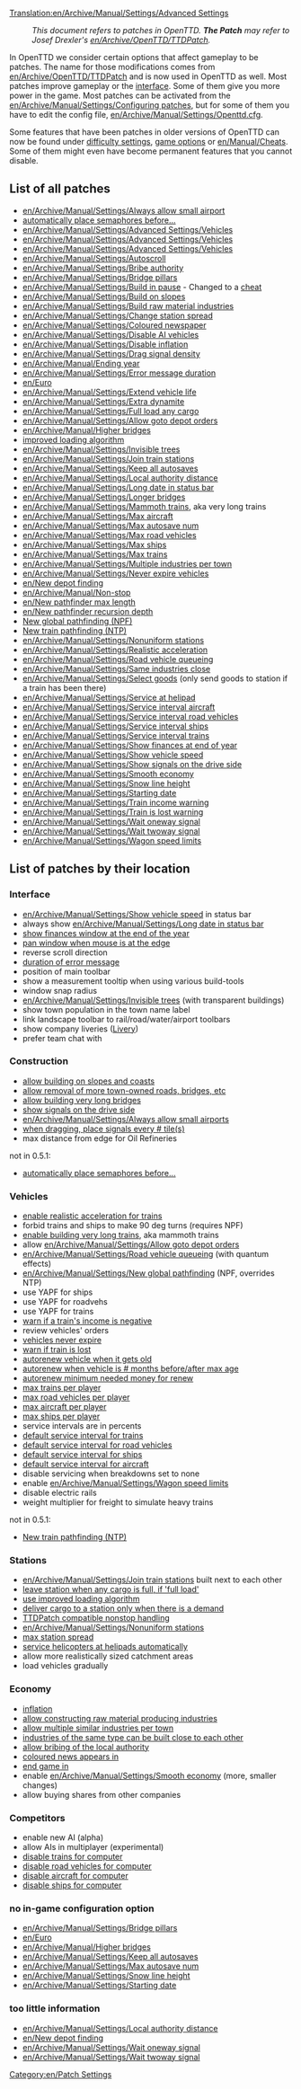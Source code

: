 [[Translation:en/Archive/Manual/Settings/Advanced Settings]]
{{en/Manual/Navigation}}

:''This document refers to patches in OpenTTD. '''The Patch''' may refer to Josef Drexler's [[en/Archive/OpenTTD/TTDPatch]].''

In OpenTTD we consider certain options that affect gameplay to be patches. The name for those modifications comes from [[en/Archive/OpenTTD/TTDPatch]] and is now used in OpenTTD as well. Most patches improve gameplay or the [[en/Manual/Game interface|interface]]. Some of them give you more power in the game. Most patches can be activated from the [[en/Archive/Manual/Settings/Configuring patches]], but for some of them you have to edit the config file, [[en/Archive/Manual/Settings/Openttd.cfg]].

Some features that have been patches in older versions of OpenTTD can now be found under [[en/Archive/Manual/Settings/Difficulty|difficulty settings]], [[en/Manual/Game options window|game options]] or [[en/Manual/Cheats]]. Some of them might even have become permanent features that you cannot disable.

==List of all patches==
*[[en/Archive/Manual/Settings/Always allow small airport]]
*[[en/Archive/Manual/Settings/Semaphore Build Before|automatically place semaphores before...]]
*[[en/Archive/Manual/Settings/Advanced Settings/Vehicles]]
*[[en/Archive/Manual/Settings/Advanced Settings/Vehicles]]
*[[en/Archive/Manual/Settings/Advanced Settings/Vehicles]]
*[[en/Archive/Manual/Settings/Autoscroll]]
*[[en/Archive/Manual/Settings/Bribe authority]]
*[[en/Archive/Manual/Settings/Bridge pillars]]
*[[en/Archive/Manual/Settings/Build in pause]] - Changed to a [[en/Manual/Cheats|cheat]]
*[[en/Archive/Manual/Settings/Build on slopes]]
*[[en/Archive/Manual/Settings/Build raw material industries]]
*[[en/Archive/Manual/Settings/Change station spread]]
*[[en/Archive/Manual/Settings/Coloured newspaper]]
*[[en/Archive/Manual/Settings/Disable AI vehicles]]
*[[en/Archive/Manual/Settings/Disable inflation]]
*[[en/Archive/Manual/Settings/Drag signal density]]
*[[en/Archive/Manual/Ending year]]
*[[en/Archive/Manual/Settings/Error message duration]]
*[[en/Euro]]
*[[en/Archive/Manual/Settings/Extend vehicle life]]
*[[en/Archive/Manual/Settings/Extra dynamite]]
*[[en/Archive/Manual/Settings/Full load any cargo]]
*[[en/Archive/Manual/Settings/Allow goto depot orders]]
*[[en/Archive/Manual/Higher bridges]]
*[[en/Archive/Manual/Settings/Improved Loading|improved loading algorithm]]
*[[en/Archive/Manual/Settings/Invisible trees]]
*[[en/Archive/Manual/Settings/Join train stations]]
*[[en/Archive/Manual/Settings/Keep all autosaves]]
*[[en/Archive/Manual/Settings/Local authority distance]]
*[[en/Archive/Manual/Settings/Long date in status bar]]
*[[en/Archive/Manual/Settings/Longer bridges]]
*[[en/Archive/Manual/Settings/Mammoth trains]], aka very long trains
*[[en/Archive/Manual/Settings/Max aircraft]]
*[[en/Archive/Manual/Settings/Max autosave num]]
*[[en/Archive/Manual/Settings/Max road vehicles]]
*[[en/Archive/Manual/Settings/Max ships]]
*[[en/Archive/Manual/Settings/Max trains]]
*[[en/Archive/Manual/Settings/Multiple industries per town]]
*[[en/Archive/Manual/Settings/Never expire vehicles]]
*[[en/New depot finding]]
*[[en/Archive/Manual/Non-stop]]
*[[en/New pathfinder max length]]
*[[en/New pathfinder recursion depth]]
*[[en/Archive/Manual/Settings/New global pathfinding|New global pathfinding (NPF)]]
*[[en/Archive/Manual/Settings/New train pathfinding|New train pathfinding (NTP)]]
*[[en/Archive/Manual/Settings/Nonuniform stations]]
*[[en/Archive/Manual/Settings/Realistic acceleration]]
*[[en/Archive/Manual/Settings/Road vehicle queueing]]
*[[en/Archive/Manual/Settings/Same industries close]]
*[[en/Archive/Manual/Settings/Select goods]] (only send goods to station if a train has been there)
*[[en/Archive/Manual/Settings/Service at helipad]]
*[[en/Archive/Manual/Settings/Service interval aircraft]]
*[[en/Archive/Manual/Settings/Service interval road vehicles]]
*[[en/Archive/Manual/Settings/Service interval ships]]
*[[en/Archive/Manual/Settings/Service interval trains]]
*[[en/Archive/Manual/Settings/Show finances at end of year]]
*[[en/Archive/Manual/Settings/Show vehicle speed]]
*[[en/Archive/Manual/Settings/Show signals on the drive side]]
*[[en/Archive/Manual/Settings/Smooth economy]]
*[[en/Archive/Manual/Settings/Snow line height]]
*[[en/Archive/Manual/Settings/Starting date]]
*[[en/Archive/Manual/Settings/Train income warning]]
*[[en/Archive/Manual/Settings/Train is lost warning]]
*[[en/Archive/Manual/Settings/Wait oneway signal]]
*[[en/Archive/Manual/Settings/Wait twoway signal]]
*[[en/Archive/Manual/Settings/Wagon speed limits]]

==List of patches by their location==

===Interface===
*[[en/Archive/Manual/Settings/Show vehicle speed]] in status bar
*always show [[en/Archive/Manual/Settings/Long date in status bar]]
*[[en/Archive/Manual/Settings/Show finances at end of year|show finances window at the end of the year]]
*[[en/Archive/Manual/Settings/Autoscroll|pan window when mouse is at the edge]]
*reverse scroll direction
*[[en/Archive/Manual/Settings/Error message duration|duration of error message]]
*position of main toolbar
*show a measurement tooltip when using various build-tools
*window snap radius
*[[en/Archive/Manual/Settings/Invisible trees]] (with transparent buildings)
*show town population in the town name label
*link landscape toolbar to rail/road/water/airport toolbars
*show company liveries ([http://en.wikipedia.org/wiki/Livery Livery])
*prefer team chat with <ENTER>

===Construction===
*[[en/Archive/Manual/Settings/Build on slopes|allow building on slopes and coasts]]
*[[en/Archive/Manual/Settings/Extra dynamite|allow removal of more town-owned roads, bridges, etc]]
*[[en/Archive/Manual/Settings/Longer bridges|allow building very long bridges]]
*[[en/Archive/Manual/Settings/Show signals on the drive side|show signals on the drive side]]
*[[en/Archive/Manual/Settings/Always allow small airport]]s
*[[en/Archive/Manual/Settings/Drag signal density|when dragging, place signals every # tile(s)]]
*max distance from edge for Oil Refineries

not in 0.5.1:
*[[en/Archive/Manual/Settings/Semaphore Build Before|automatically place semaphores before...]]

===Vehicles===
*[[en/Archive/Manual/Settings/Realistic acceleration|enable realistic acceleration for trains]]
*forbid trains and ships to make 90 deg turns (requires NPF)
*[[en/Archive/Manual/Settings/Mammoth trains|enable building very long trains]], aka mammoth trains
*allow [[en/Archive/Manual/Settings/Allow goto depot orders]]
*[[en/Archive/Manual/Settings/Road vehicle queueing]] (with quantum effects)
*[[en/Archive/Manual/Settings/New global pathfinding]] (NPF, overrides NTP)
*use YAPF for ships
*use YAPF for roadvehs
*use YAPF for trains
*[[en/Archive/Manual/Settings/Train income warning|warn if a train's income is negative]]
*review vehicles' orders
*[[en/Archive/Manual/Settings/Never expire vehicles|vehicles never expire]]
*[[en/Archive/Manual/Settings/Train is lost warning|warn if train is lost]]
*[[en/Archive/Manual/Settings/Advanced Settings/Vehicles|autorenew vehicle when it gets old]]
*[[en/Archive/Manual/Settings/Advanced Settings/Vehicles|autorenew when vehicle is # months before/after max age]]
*[[en/Archive/Manual/Settings/Advanced Settings/Vehicles|autorenew minimum needed money for renew]]
*[[en/Archive/Manual/Settings/Max trains|max trains per player]]
*[[en/Archive/Manual/Settings/Max road vehicles|max road vehicles per player]]
*[[en/Archive/Manual/Settings/Max aircraft|max aircraft per player]]
*[[en/Archive/Manual/Settings/Max ships|max ships per player]]
*service intervals are in percents
*[[en/Archive/Manual/Settings/Service interval trains|default service interval for trains]]
*[[en/Archive/Manual/Settings/Service interval road vehicles|default service interval for road vehicles]]
*[[en/Archive/Manual/Settings/Service interval ships|default service interval for ships]]
*[[en/Archive/Manual/Settings/Service interval aircraft|default service interval for aircraft]]
*disable servicing when breakdowns set to none
*enable [[en/Archive/Manual/Settings/Wagon speed limits]]
*disable electric rails
*weight multiplier for freight to simulate heavy trains

not in 0.5.1:
*[[en/Archive/Manual/Settings/New train pathfinding|New train pathfinding (NTP)]]

===Stations===
*[[en/Archive/Manual/Settings/Join train stations]] built next to each other
*[[en/Archive/Manual/Settings/Full load any cargo|leave station when any cargo is full, if 'full load']]
*[[en/Archive/Manual/Settings/Improved Loading|use improved loading algorithm]]
*[[en/Archive/Manual/Settings/Select goods|deliver cargo to a station only when there is a demand]]
*[[en/Archive/Manual/Non-stop|TTDPatch compatible nonstop handling]]
*[[en/Archive/Manual/Settings/Nonuniform stations]]
*[[en/Archive/Manual/Settings/Change station spread|max station spread]]
*[[en/Archive/Manual/Settings/Service at helipad|service helicopters at helipads automatically]]
*allow more realistically sized catchment areas
*load vehicles gradually

===Economy===
*[[en/Archive/Manual/Settings/Disable inflation|inflation]]
*[[en/Archive/Manual/Settings/Build raw material industries|allow constructing raw material producing industries]]
*[[en/Archive/Manual/Settings/Multiple industries per town|allow multiple similar industries per town]]
*[[en/Archive/Manual/Settings/Same industries close|industries of the same type can be built close to each other]]
*[[en/Archive/Manual/Settings/Bribe authority|allow bribing of the local authority]]
*[[en/Archive/Manual/Settings/Coloured newspaper|coloured news appears in]]
*[[en/Archive/Manual/Ending year|end game in]]
*enable [[en/Archive/Manual/Settings/Smooth economy]] (more, smaller changes)
*allow buying shares from other companies

===Competitors===
*enable new AI (alpha)
*allow AIs in multiplayer (experimental)
*[[en/Archive/Manual/Settings/Disable AI vehicles|disable trains for computer]]
*[[en/Archive/Manual/Settings/Disable AI vehicles|disable road vehicles for computer]]
*[[en/Archive/Manual/Settings/Disable AI vehicles|disable aircraft for computer]]
*[[en/Archive/Manual/Settings/Disable AI vehicles|disable ships for computer]]

===no in-game configuration option===
*[[en/Archive/Manual/Settings/Bridge pillars]]
*[[en/Euro]]
*[[en/Archive/Manual/Higher bridges]]
*[[en/Archive/Manual/Settings/Keep all autosaves]]
*[[en/Archive/Manual/Settings/Max autosave num]]
*[[en/Archive/Manual/Settings/Snow line height]]
*[[en/Archive/Manual/Settings/Starting date]]

===too little information===
*[[en/Archive/Manual/Settings/Local authority distance]]
*[[en/New depot finding]]
*[[en/Archive/Manual/Settings/Wait oneway signal]]
*[[en/Archive/Manual/Settings/Wait twoway signal]]


[[Category:en/Patch Settings]]